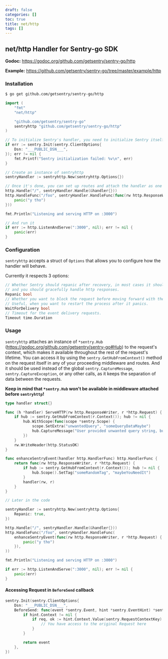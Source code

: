 ```yaml
---
draft: false
categories: []
toc: true
title: net/http
tags: []
---
```


## net/http Handler for Sentry-go SDK

**Godoc:** https://godoc.org/github.com/getsentry/sentry-go/http

**Example:** https://github.com/getsentry/sentry-go/tree/master/example/http

### Installation

```bash
$ go get github.com/getsentry/sentry-go/http
```

```go
import (
	"fmt"
	"net/http"

	"github.com/getsentry/sentry-go"
	sentryhttp "github.com/getsentry/sentry-go/http"
)

// To initialize Sentry's handler, you need to initialize Sentry itself beforehand
if err := sentry.Init(sentry.ClientOptions{
	Dsn: "___PUBLIC_DSN___",
}); err != nil {
	fmt.Printf("Sentry initialization failed: %v\n", err)
}

// Create an instance of sentryhttp
sentryHandler := sentryhttp.New(sentryhttp.Options{})

// Once it's done, you can set up routes and attach the handler as one of your middleware
http.Handle("/", sentryHandler.Handle(&handler{}))
http.HandleFunc("/foo", sentryHandler.HandleFunc(func(rw http.ResponseWriter, r *http.Request) {
	panic("y tho")
}))

fmt.Println("Listening and serving HTTP on :3000")

// And run it
if err := http.ListenAndServe(":3000", nil); err != nil {
	panic(err)
}
```

### Configuration

`sentryhttp` accepts a struct of `Options` that allows you to configure how the handler will behave.

Currently it respects 3 options:

```go
// Whether Sentry should repanic after recovery, in most cases it should be set to true,
// and you should gracefully handle http responses.
Repanic bool
// Whether you want to block the request before moving forward with the response.
// Useful, when you want to restart the process after it panics.
WaitForDelivery bool
// Timeout for the event delivery requests.
Timeout time.Duration
```

### Usage

`sentryhttp` attaches an instance of `*sentry.Hub` (https://godoc.org/github.com/getsentry/sentry-go#Hub) to the request's context, which makes it available throughout the rest of the request's lifetime.
You can access it by using the `sentry.GetHubFromContext()` method on the request itself in any of your proceeding middleware and routes.
And it should be used instead of the global `sentry.CaptureMessage`, `sentry.CaptureException`, or any other calls, as it keeps the separation of data between the requests.

**Keep in mind that `*sentry.Hub` won't be available in middleware attached before `sentryhttp`!**

```go
type handler struct{}

func (h *handler) ServeHTTP(rw http.ResponseWriter, r *http.Request) {
	if hub := sentry.GetHubFromContext(r.Context()); hub != nil {
		hub.WithScope(func(scope *sentry.Scope) {
			scope.SetExtra("unwantedQuery", "someQueryDataMaybe")
			hub.CaptureMessage("User provided unwanted query string, but we recovered just fine")
		})
	}
	rw.WriteHeader(http.StatusOK)
}

func enhanceSentryEvent(handler http.HandlerFunc) http.HandlerFunc {
	return func(rw http.ResponseWriter, r *http.Request) {
		if hub := sentry.GetHubFromContext(r.Context()); hub != nil {
			hub.Scope().SetTag("someRandomTag", "maybeYouNeedIt")
		}
		handler(rw, r)
	}
}

// Later in the code

sentryHandler := sentryhttp.New(sentryhttp.Options{
	Repanic: true,
})

http.Handle("/", sentryHandler.Handle(&handler{}))
http.HandleFunc("/foo", sentryHandler.HandleFunc(
	enhanceSentryEvent(func(rw http.ResponseWriter, r *http.Request) {
		panic("y tho")
	}),
))

fmt.Println("Listening and serving HTTP on :3000")

if err := http.ListenAndServe(":3000", nil); err != nil {
	panic(err)
}
```

#### Accessing Request in `BeforeSend` callback

```go
sentry.Init(sentry.ClientOptions{
	Dsn: "___PUBLIC_DSN___",
	BeforeSend: func(event *sentry.Event, hint *sentry.EventHint) *sentry.Event {
		if hint.Context != nil {
			if req, ok := hint.Context.Value(sentry.RequestContextKey).(*http.Request); ok {
				// You have access to the original Request here
			}
		}

		return event
	},
})
```

